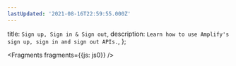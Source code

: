 ```yaml
---
lastUpdated: '2021-08-16T22:59:55.000Z'
---
```

  title: `Sign up, Sign in & Sign out`,
  description: `Learn how to use Amplify's sign up, sign in and sign out APIs.`,
};


<Fragments fragments={{js: js0}} />
